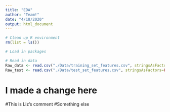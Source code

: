 ```yaml
---
title: "EDA"
author: "Team!"
date: "4/18/2020"
output: html_document
---
```


```r
# Clean up R environment
rm(list = ls())

# Load in packages

# Read in data
Raw_data <- read.csv("./Data/training_set_features.csv", stringsAsFactors=FALSE)
Raw_test <- read.csv("./Data/test_set_features.csv", stringsAsFactors=FALSE)
```


# I made a change here



#This is Liz's comment
#Something else